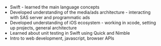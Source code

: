 - <highlight>Swift</highlight> - learned the main language concepts
- Developed understanding of the <highlight>media/ads architecture</highlight> - interacting with SAS server and programmatic ads
- Developed understanding of <highlight>iOS ecosystem</highlight> - working in xcode, setting up projects, general architecture
- Learned about <highlight>unit testing</highlight> in Swift using Quick and Nimble
- Intro to web development, javascript, browser APIs

